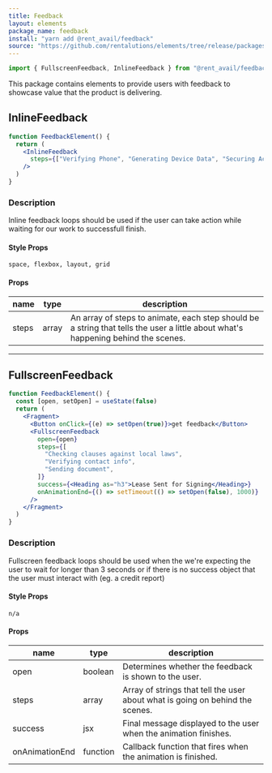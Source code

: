 ```yaml
---
title: Feedback
layout: elements
package_name: feedback
install: "yarn add @rent_avail/feedback"
source: "https://github.com/rentalutions/elements/tree/release/packages/feedback"
---
```


```js
import { FullscreenFeedback, InlineFeedback } from "@rent_avail/feedback"
```

This package contains elements to provide users with feedback to showcase value that the product is delivering.

## InlineFeedback

```jsx live
function FeedbackElement() {
  return (
    <InlineFeedback
      steps={["Verifying Phone", "Generating Device Data", "Securing Account"]}
    />
  )
}
```

### Description

Inline feedback loops should be used if the user can take action while waiting for our work to successfull finish.

#### Style Props

`space, flexbox, layout, grid`

#### Props

| name  | type  | description                                                                                                                       |
| ----- | ----- | --------------------------------------------------------------------------------------------------------------------------------- |
| steps | array | An array of steps to animate, each step should be a string that tells the user a little about what's happening behind the scenes. |

---

## FullscreenFeedback

```jsx live
function FeedbackElement() {
  const [open, setOpen] = useState(false)
  return (
    <Fragment>
      <Button onClick={(e) => setOpen(true)}>get feedback</Button>
      <FullscreenFeedback
        open={open}
        steps={[
          "Checking clauses against local laws",
          "Verifying contact info",
          "Sending document",
        ]}
        success={<Heading as="h3">Lease Sent for Signing</Heading>}
        onAnimationEnd={() => setTimeout(() => setOpen(false), 1000)}
      />
    </Fragment>
  )
}
```

### Description

Fullscreen feedback loops should be used when the we're expecting the user to wait for longer than 3 seconds or if there is no success object that the user must interact with (eg. a credit report)

#### Style Props

`n/a`

#### Props

| name           | type     | description                                                                   |
| -------------- | -------- | ----------------------------------------------------------------------------- |
| open           | boolean  | Determines whether the feedback is shown to the user.                         |
| steps          | array    | Array of strings that tell the user about what is going on behind the scenes. |
| success        | jsx      | Final message displayed to the user when the animation finishes.              |
| onAnimationEnd | function | Callback function that fires when the animation is finished.                  |
